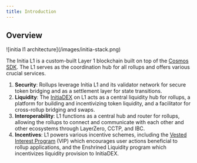 ```yaml
---
title: Introduction
---
```


## Overview

<Frame type="glass" caption="Initia Tech Stack">
    ![initia l1 architecture](/images/initia-stack.png)
</Frame>

The Initia L1 is a custom-built Layer 1 blockchain built on top of the [Cosmos SDK](https://docs.cosmos.network). The L1 serves as the coordination hub for all rollups and offers various crucial services.

1. **Security**: Rollups leverage Initia L1 and its validator network for secure token bridging and as a settlement layer for state transitions.
2. **Liquidity**: The [InitiaDEX](/home/core-concepts/initiadex) on L1 acts as a central liquidity hub for rollups, a platform for building and incentivizing token liquidity, and a facilitator for cross-rollup bridging and swaps.
3. **Interoperability**: L1 functions as a central hub and router for rollups, allowing the rollups to connect and communicate with each other and other ecosystems through LayerZero, CCTP, and IBC.
4. **Incentives**: L1 powers various incentive schemes, including the [Vested Interest Program](/home/core-concepts/vested-interest-program) (VIP) which encourages user actions beneficial to rollup applications, and the Enshrined Liquidity program which incentivizes liquidity provision to InitiaDEX.
